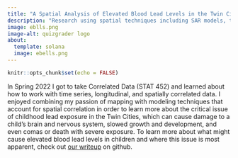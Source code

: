 ```yaml
---
title: "A Spatial Analysis of Elevated Blood Lead Levels in the Twin Cities Metropolitan Region"
description: "Research using spatial techniques including SAR models, the SF package, and Matern Random Effects Modeling to study where children in the Twin Cities are testing with elevated blood lead levels."
image: eblls.png
image-alt: quizgrader logo
about:
  template: solana
  image: ebells.png
---
```


```r
knitr::opts_chunk$set(echo = FALSE)
```

In Spring 2022 I got to take Correlated Data (STAT 452) and learned about how to work with time series, longitudinal, and spatially correlated data. I enjoyed combining my passion of mapping with modeling techniques that account for spatial correlation in order to learn more about the critical issue of childhood lead exposure in the Twin Cities, which can cause damage to a child's brain and nervous system, slowed growth and development, and even comas or death with severe exposure. To learn more about what might cause elevated blood lead levels in children and where this issue is most apparent, check out [our writeup](https://github.com/efranke22/nick-erin-capstone) on github.
